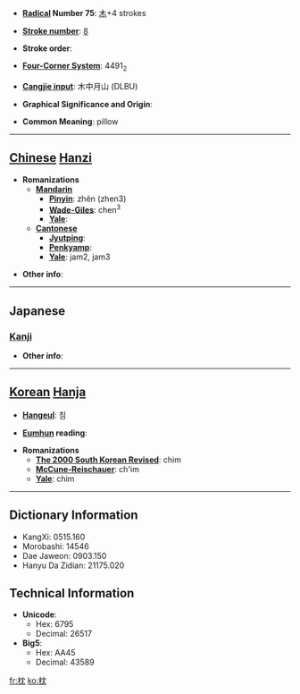 * '''[[Wiktionary:Chinese radical index| Radical]] Number 75''': [[Wiktionary:Chinese radical index 木|木]]+4 strokes

* '''[[Wiktionary:Chinese total strokes index|Stroke number]]''': [[Wiktionary:Chinese total strokes index 8|8]]

* '''Stroke order''': 

* '''[[Wiktionary:Chinese four corner index|Four-Corner System]]''': 4491<sub>2</sub>

* '''[[Wiktionary:Chinese Cangjie index|Cangjie input]]''': 木中月山 (DLBU)

* '''Graphical Significance and Origin''': 

* '''Common Meaning''': pillow

----

== [[Chinese]] [[Hanzi]] ==

* '''Romanizations'''
** '''[[Mandarin]]'''
*** '''[[Pinyin]]''': zhěn (zhen3)
*** '''[[Wade-Giles]]''': chen<sup>3</sup>
*** '''[[Yale]]''': 
** '''[[Cantonese]]'''
*** '''[[Jyutping]]''':
*** '''[[Penkyamp]]''': 
*** '''[[Yale]]''': jam2, jam3

* '''Other info''': 

----

==Japanese==
===[[Kanji]]===
{{kanji|on readings=[[ちん]] (chin)
|kun readings=[[まくら]] (makura)
}}

* '''Other info''':  

----

== [[Korean]] [[Hanja]] ==

* '''[[Hangeul]]''': 침

* '''[[Eumhun]] reading''': 

* '''Romanizations'''
** '''[[The 2000 South Korean Revised Romanization|The 2000 South Korean Revised]]''': chim
** '''[[McCune-Reischauer]]''': ch'im
** '''[[Yale]]''': chim

----

== Dictionary Information ==

* KangXi: 0515.160
* Morobashi: 14546
* Dae Jaweon: 0903.150
* Hanyu Da Zidian: 21175.020

== Technical Information ==

* '''Unicode''':
** Hex: 6795
** Decimal: 26517
* '''Big5''':
** Hex: AA45
** Decimal: 43589

[[fr:枕]]
[[ko:枕]]